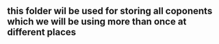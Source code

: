 ## this folder wil be used for storing all coponents which we will be using more than once at different places 